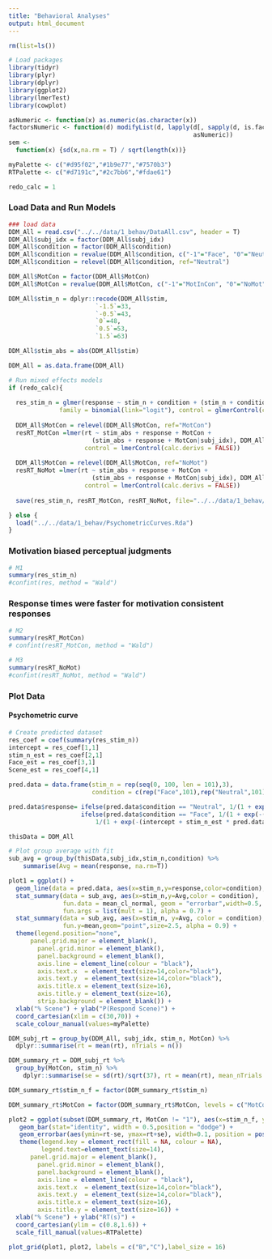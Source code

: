 ```yaml
---
title: "Behavioral Analyses"
output: html_document
---
```


```r
rm(list=ls())

# Load packages
library(tidyr)
library(plyr)
library(dplyr)
library(ggplot2)
library(lmerTest)
library(cowplot)

asNumeric <- function(x) as.numeric(as.character(x))
factorsNumeric <- function(d) modifyList(d, lapply(d[, sapply(d, is.factor)],   
                                                   asNumeric))
sem <- 
  function(x) {sd(x,na.rm = T) / sqrt(length(x))}

myPalette <- c("#d95f02","#1b9e77","#7570b3") 
RTPalette <- c("#d7191c","#2c7bb6","#fdae61")

redo_calc = 1
```

### Load Data and Run Models
```r
### load data
DDM_All = read.csv("../../data/1_behav/DataAll.csv", header = T)
DDM_All$subj_idx = factor(DDM_All$subj_idx)
DDM_All$condition = factor(DDM_All$condition) 
DDM_All$condition = revalue(DDM_All$condition, c("-1"="Face", "0"="Neutral", "1"="Scene"))
DDM_All$condition = relevel(DDM_All$condition, ref="Neutral")

DDM_All$MotCon = factor(DDM_All$MotCon) 
DDM_All$MotCon = revalue(DDM_All$MotCon, c("-1"="MotInCon", "0"="NoMot", "1"="MotCon"))

DDM_All$stim_n = dplyr::recode(DDM_All$stim, 
                        `-1.5`=33,
                        `-0.5`=43,
                        `0`=48,
                        `0.5`=53,
                        `1.5`=63)

DDM_All$stim_abs = abs(DDM_All$stim)

DDM_All = as.data.frame(DDM_All)

# Run mixed effects models
if (redo_calc){
  
  res_stim_n = glmer(response ~ stim_n + condition + (stim_n + condition |subj_idx), DDM_All, 
              family = binomial(link="logit"), control = glmerControl(calc.derivs = FALSE))
  
  DDM_All$MotCon = relevel(DDM_All$MotCon, ref="MotCon")
  resRT_MotCon =lmer(rt ~ stim_abs + response + MotCon + 
                       (stim_abs + response + MotCon|subj_idx), DDM_All, 
                     control = lmerControl(calc.derivs = FALSE))
  
  DDM_All$MotCon = relevel(DDM_All$MotCon, ref="NoMot")
  resRT_NoMot =lmer(rt ~ stim_abs + response + MotCon + 
                       (stim_abs + response + MotCon|subj_idx), DDM_All,
                     control = lmerControl(calc.derivs = FALSE))
  
  save(res_stim_n, resRT_MotCon, resRT_NoMot, file="../../data/1_behav/PsychometricCurves.Rda")

} else {
  load("../../data/1_behav/PsychometricCurves.Rda")
}
```

### Motivation biased perceptual judgments
```r
# M1
summary(res_stim_n)
#confint(res, method = "Wald")
```

### Response times were faster for motivation consistent responses
```r
# M2
summary(resRT_MotCon)  
# confint(resRT_MotCon, method = "Wald")

# M3
summary(resRT_NoMot)
#confint(resRT_NoMot, method = "Wald")
```

### Plot Data

#### Psychometric curve
```r
# Create predicted dataset
res_coef = coef(summary(res_stim_n))
intercept = res_coef[1,1]
stim_n_est = res_coef[2,1]
Face_est = res_coef[3,1]
Scene_est = res_coef[4,1]

pred.data = data.frame(stim_n = rep(seq(0, 100, len = 101),3),
                       condition = c(rep("Face",101),rep("Neutral",101),rep("Scene",101)))

pred.data$response= ifelse(pred.data$condition == "Neutral", 1/(1 + exp(-(intercept + stim_n_est * pred.data$stim_n))),
                    ifelse(pred.data$condition == "Face", 1/(1 + exp(-(intercept + stim_n_est * pred.data$stim_n + Face_est))),
                        1/(1 + exp(-(intercept + stim_n_est * pred.data$stim_n + Scene_est)))))

thisData = DDM_All
```


```r
# Plot group average with fit
sub_avg = group_by(thisData,subj_idx,stim_n,condition) %>% 
    summarise(Avg = mean(response, na.rm=T))

plot1 = ggplot() +
  geom_line(data = pred.data, aes(x=stim_n,y=response,color=condition),size=0.5, alpha = 0.7) +
  stat_summary(data = sub_avg, aes(x=stim_n,y=Avg,color = condition),
               fun.data = mean_cl_normal, geom = "errorbar",width=0.5,
               fun.args = list(mult = 1), alpha = 0.7) + 
  stat_summary(data = sub_avg, aes(x=stim_n, y=Avg, color = condition),
               fun.y=mean,geom="point",size=2.5, alpha = 0.9) +
  theme(legend.position="none",
      panel.grid.major = element_blank(), 
        panel.grid.minor = element_blank(),
        panel.background = element_blank(), 
        axis.line = element_line(colour = "black"),
        axis.text.x  = element_text(size=14,color="black"),
        axis.text.y  = element_text(size=14,color="black"),
        axis.title.x = element_text(size=16),
        axis.title.y = element_text(size=16),
        strip.background = element_blank()) +
  xlab("% Scene") + ylab("P(Respond Scene)") +
  coord_cartesian(xlim = c(30,70)) +
  scale_colour_manual(values=myPalette) 
```

```r
DDM_subj_rt = group_by(DDM_All, subj_idx, stim_n, MotCon) %>%
  dplyr::summarise(rt = mean(rt), nTrials = n())

DDM_summary_rt = DDM_subj_rt %>%
  group_by(MotCon, stim_n) %>%
    dplyr::summarise(se = sd(rt)/sqrt(37), rt = mean(rt), mean_nTrials = mean(nTrials)) 

DDM_summary_rt$stim_n_f = factor(DDM_summary_rt$stim_n)

DDM_summary_rt$MotCon = factor(DDM_summary_rt$MotCon, levels = c("MotCon", "MotInCon", "NoMot")) 

plot2 = ggplot(subset(DDM_summary_rt, MotCon != "1"), aes(x=stim_n_f, y=rt, fill=MotCon)) + 
   geom_bar(stat="identity", width = 0.5,position = "dodge") +
   geom_errorbar(aes(ymin=rt-se, ymax=rt+se), width=0.1, position = position_dodge(0.5)) +
   theme(legend.key = element_rect(fill = NA, colour = NA),
         legend.text=element_text(size=14),
      panel.grid.major = element_blank(), 
        panel.grid.minor = element_blank(),
        panel.background = element_blank(), 
        axis.line = element_line(colour = "black"),
        axis.text.x  = element_text(size=14,color="black"),
        axis.text.y  = element_text(size=14,color="black"),
        axis.title.x = element_text(size=16),
        axis.title.y = element_text(size=16)) +
  xlab("% Scene") + ylab("RT(s)") +
  coord_cartesian(ylim = c(0.8,1.6)) +
  scale_fill_manual(values=RTPalette)
```

```r
plot_grid(plot1, plot2, labels = c("B","C"),label_size = 16)
```
